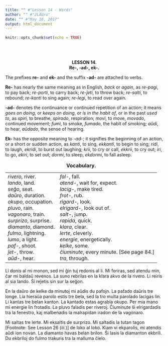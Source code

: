 ```yaml
---
title: "" #"Lesson 14 - Words"
author: "" #"JLAUro"
date: "" #"May 18, 2017"
output: html_document
---
```


```r
knitr::opts_chunk$set(echo = TRUE)
```

<br/><br/>

<!-- =============================036.png============================ -->
<center><b>LESSON 14.</b></center>

<center><b>Re-, -ad-, ek-.</b></center>

<p>The prefixes <b>re-</b> and <b>ek-</b> and the suffix
<b>-ad-</b> are attached to verbs.</p>

<p><b>Re-</b> has nearly the same meaning as in English,
<i>back</i> or <i>again</i>, as <i>re-pagi</i>, to pay back;
<i>re-porti</i>, to carry back; <i>re-&#309;eti</i>, to throw
back; <i>re-salti</i>, to rebound; <i>re-kanti</i> to sing again;
<i>re-legi</i>, to read over again.</p>

<p><b>-ad-</b> denotes the continuance or continued repetition of
an action; it means <i>goes on doing</i>, or <i>keeps on
doing</i>, or <i>is in the habit of</i>, or in the past <i>used
to</i>, as <i>spiri</i>, to breathe, <i>spirado</i>, respiration;
<i>movi</i>, to move, <i>movado</i>, continued movement;
<i>fumi</i>, to smoke, <i>fumado</i>, the habit of smoking;
<i>a&#365;di</i>, to hear, <i>a&#365;dado</i>, the sense of
hearing.</p>

<p><b>Ek-</b> has the opposite meaning to <i>-ad-</i>; it
signifies the beginning of an action, or a short or sudden
action, as <i>kanti</i>, to sing, <i>ekkanti</i>, to begin to
sing; <i>ridi</i>, to laugh, <i>ekridi</i>, to burst out
laughing; <i>krii</i>, to cry or call, <i>ekkrii</i>, to cry out;
<i>iri</i>, to go, <i>ekiri</i>, to set out; <i>dormi</i>, to
sleep, <i>ekdormi</i>, to fall asleep.</p>

<center>
<table cellspacing="8">
<caption><b>Vocabulary.</b></caption>

<tr>
<td nowrap valign="top"><i>rivero</i>, river.<br>
 <i>lando</i>, land.<br>
 <i>se&#285;o</i>, seat.<br>
 <i>da&#365;ro</i>, duration.<br>
 <i>okupo</i>, occupation.<br>
 <i>pluvo</i>, rain.<br>
 <i>vagonaro</i>, train.<br>
 <i>surprizo</i>, surprise.<br>
 <i>diamanto</i>, diamond.<br>
 <i>fulmo</i>, lightning.<br>
 <i>lumo</i>, a light.<br>
 <i>paf-</i>, shoot.<br>
 <i>&#309;et-</i>, throw.<br>
 <i>a&#365;d-</i>, hear.</td>
<td nowrap valign="top"><i>fal-</i>, fall.<br>
 <i>atend-</i>, wait for, expect.<br>
 <i>lacig-</i>, make tired.<br>
 <i>frot-</i>, rub.<br>
 <i>rigard-</i>, look.<br>
 <i>elrigard-</i>, look out of.<br>
 <i>salt-</i>, jump.<br>
 <i>rapida</i>, quick.<br>
 <i>klara</i>, clear.<br>
 <i>lerte</i>, cleverly.<br>
 <i>energie</i>, energetically.<br>
 <i>kelke</i>, some.<br>
 <i>&#265;iuminute</i>, every minute. [See page 84.]<br>
 <i>tra</i>, through.</td>
</tr>
</table>
</center>

<!-- =============================037.png============================ -->
<p>Li donis al mi monon, sed mi &#285;in tuj redonis al li. Mi
foriras, sed atendu min, &#265;ar mi balda&#365; revenos. La suno
rebrilas en la klara akvo de la rivero. Li reiris al sia lando.
&#348;i re&#309;etis sin sur la se&#285;on.</p>

<p>En la da&#365;ro de kelke da minutoj mi a&#365;dis du pafojn.
La pafado da&#365;ris tre longe. Lia hiera&#365;a parolo estis
tre bela, sed la tro multa parolado lacigas lin. Li kantas tre
belan kanton. La kantado estas agrabla okupo. Per mia mano mi
energie lin frotadis. La pluvo faladis per riveroj.
&#264;iuminute &#349;i elrigardadis tra la fenestro, kaj
malbenadis la malrapidan iradon de la vagonaro.</p>

<p>Mi saltas tre lerte. Mi eksaltis de surprizo. Mi saltadis la
tutan tagon [Footnote: See Lesson 26 (iii.)] de loko al loko.
Kiam vi ekparolis, mi atendis a&#365;di ion novan. La diamanto
havas belan brilon. &#348;i lasis la diamanton ekbrili. Du
ekbriloj do fulmo trakuris tra la malluma &#265;ielo.</p>


